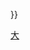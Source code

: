 {{Navbox
| name = 中華民國大陸時期大專院校
| title = [[:Category:中華民國大陸時期大專院校|中華民國大陸時期大專院校]]
| state = {{{state|autocollapse}}}
| image =
| listclass = hlist
| above =
| group1 = [[中華民國大陸時期國立大專校院列表|國立]]
| list1 = {{Navbox subgroup
 | group1 = 大學
 | list1 =
* [[國立中央大學 (南京)|國立中央大學]]
* [[國立政治大學]]
* [[交通大学|國立交通大學]]
* [[同济大学|國立同濟大學]]
* [[暨南大学|國立暨南大學]]
* [[复旦大学|國立復旦大學]]
* [[北京大学|國立北京大學]]
* [[清华大学|國立清華大學]]
* [[北京师范大学|國立北平師範大學]]
* [[山东大学|國立山東大學]]
* [[南开大学|國立南開大學]]
* [[北洋大学|國立北洋大學]]
* [[重庆大学|國立重慶大學]]
* [[中山大学|國立中山大學]]
* [[國立西北大學]]
* [[东北大学 (中国)|國立東北大學]]
* [[浙江大学|國立浙江大學]]
* [[國立英士大學]]
* [[國立安徽大學]]
* [[国立中正大学 (江西省)|國立中正大學]]
* [[国立武汉大学]]
* [[湖南大学|國立湖南大學]]
* [[四川大学|國立四川大學]]
* [[厦门大学|國立廈門大學]]
* [[國立臺灣大學]]
* [[广西大学|國立廣西大學]]
* [[云南大学|國立雲南大學]]
* [[贵州大学|國立貴州大學]]
* [[河南大学|國立河南大學]]
* [[山西大学|國立山西大學]]
* [[兰州大学|國立蘭州大學]]
* [[國立長春大學]]
 | group2 = 獨立學院
 | list2 =
* [[國立上海醫學院]]
* [[國立上海商學院]]
* [[國立北平鐵道管理學院]]
* [[國立女子師範學院]]
* [[满洲医科大学|國立瀋陽醫學院]]
* [[南京医科大学|國立江蘇醫學院]]
* [[苏州大学|國立社會教育學院]]
* [[國立中正醫學院]]
* [[湖北师范大学|國立湖北師範學院]]
* [[國立師範學院]]
* [[中南大学湘雅医学院|國立湘雅醫學院]]
* [[國立成都理學院]]
* [[广西师范大学|國立南寧師範學院]]
* [[云南师范大学|國立昆明師範學院]]
* [[西北师范大学|國立西北師範學院]]
* [[贵州师范大学|國立貴陽師範學院]]
* [[贵州医科大学|國立貴陽醫學院]]
* [[西南交通大学|國立唐山工學院]]
* [[國立西北工學院]]
* [[西北农业大学|國立西北農學院]]
* [[甘肃农业大学|國立獸醫學院]]
* [[國立長白師範學院]]
 | group3 = 專科學校
 | list3 =
* [[中央音乐学院|國立音樂院]]
* [[國立邊疆學校]]
* [[中央戏剧学院|國立戲劇專科學校]]
* [[中国药科大学|國立藥學專科學校]]
* [[國立東方語文專科學校]]
* [[上海海事大学|國立吳淞商船專科學校]]
* [[上海音乐学院|國立上海音樂專科學校]]
* [[國立北平藝術專科學校]]
* [[河北师范大学|國立國術體育師範專科學校]]
* [[西南工业专科学校|國立中央工業專科學校]]
* [[中国美术学院|國立藝術專科學校]]
* [[國立體育師範專科學校]]
* [[國立中央技藝專科學校]]
* [[國立自貢工業專科學校]]
* [[國立康定師範專科學校]]
* [[國立西康技藝專科學校]]
* [[國立福建音樂專科學校]] 
* [[福建师范大学|國立海疆學校]]
* [[西北农业大学|國立西北農業專科學校]]
* [[大连海事大学|國立遼海商船專科學校]]
}}
| group2 = 省市立
| list2 = {{Navbox subgroup
 | group1 = 大學及獨立學院
 | list1 =
* [[江蘇省立江蘇學院]]
* [[江蘇省立教育學院]]
* [[浙江省立医药专门学校|浙江省立醫學院]]
* [[安徽省立安徽學院]]
* [[武汉大学基础医学院|湖北省立醫學院]]
* [[华中农业大学|湖北省立農學院]]
* [[湖南省立克強學院]]
* [[西南师范大学|四川省立教育學院]]
* [[福建医科大学|福建省立醫學院]]
* [[福建农林大学|福建省立農學院]]
* [[國立臺灣師範大學|臺灣省立師範學院]]
* [[國立中興大學|臺灣省立農學院]]
* [[國立成功大學|臺灣省立工學院]]
* [[廣東省立勷勤大學]]
* [[廣東省立法商學院]]
* [[华南师范大学|廣東省立文理學院]]
* [[廣西省立醫學院]]
* [[廣西省立西江文理學院]]
* [[北洋女师范学堂|河北省立女子師範學院]]
* [[河北省立法商学院]]
* [[河北医科大学|河北省立醫學院]]
* [[河北农业大学|河北省立農學院]]
* [[河北工业大学|河北省立工學院]]
* [[山东师范大学|山東省立師範學院]]
* [[山东农业大学|山東省立農學院]]
* [[新疆大学|新疆省立新疆學院]]
 | group2 = 專科學校
 | list2 =
* [[北平市立體育專科學校]]
* [[上海师范大学|上海市立師範專科學校]]
* [[上海市立工業專科學校]]
* [[上海海洋大学|上海市立吳淞水產專科學校]]
* [[上海市立體育專科學校]]
* [[苏州工业专科学校|江蘇省立蘇州工業專科學校]]
* [[苏州大学|江蘇省立蠶絲專科學校]]
* [[合肥工业大学|安徽省立工業專科學校]]
* [[豫章师范学院|江西省立南昌師範學校]]
* [[南昌大学|江西省立醫學專科學校]]
* [[江西省立獸醫專科學校]]
* [[江西省立體育師範專科學校]]
* [[江西农业大学|江西省立農業專科學校]]
* [[江西省立工業專科學校]]
* [[景德镇陶瓷大学|江西省立陶業專科學校]]
* [[湖南大学|湖南省立音樂專科學校]]
* [[陕西师范大学|陝西省立師範專科學校]]
* [[陝西省立醫學專科學校]]
* [[陝西省立商業專科學校]]
* [[成都体育学院|四川省立體育專科學校]]
* [[四川美术学院|四川省立藝術專科學校]]
* [[成都会计专科学校|四川省立會計專科學校]]
* [[浙江省立水产学校|浙江省立水產職業學校]]
* [[福建师范大学|福建省立師範專科學校]]
* [[國立臺北大學|臺灣省立地方行政專科學校]]
* [[廣東省立體育專科學校]]
* [[广东海洋大学|广东省立高级水产职业学校]]
* [[广东海洋大学|廣東省立海事專科學校]]
* [[廣東工業專科學校|廣東省立工業專科學校]]
* [[广州美术学院|廣東省立藝術專科學校]]
* [[广西艺术学院|廣西省立藝術專科學校]]
* [[雲南省立英語專科學校]]
* [[河北省立水產專科學校]]
* [[山东大学|山東省立醫學專科學校]]
* [[河南省立商業專科學校]]
* [[山西医科大学|山西省立川至醫學專科學校]]
}}
| group3 = 私立
| list3 = {{Navbox subgroup
 | group1 = 大學
 | list1 =
* [[金陵大学]]
* [[震旦大学]]
* [[圣约翰大学 (上海)|聖約翰大學]]
* [[东吴大学 (苏州)|東吳大學]]
* [[滬江大學]]
* [[光華大學]]
* [[大夏大學]]
* [[大同大学 (上海)|大同大學]]
* [[燕京大学]]
* [[輔仁大學北平時期|北平輔仁大學]]
* [[中法大学]]
* [[中國大學]]
* [[私立廣州大學|廣州大學]]
* [[珠海學院|珠海大學]]
* [[岭南大学 (广州)|嶺南大學]]
* [[廣東國民大學]]
* [[私立东北中正大学|東北中正大學]]
* [[江南大學]]
* [[江西心远大学]]
* [[南伟烈大學]]
* [[之江大学]]
* [[私立武昌中华大学|武昌中華大學]]
* [[华中大学|武昌華中大學]]
* [[私立民国大学|民國大學]]
* [[華西協合大學]]
* [[成華大學]]
* [[福建協和大學]]
* [[齐鲁大学]]
* [[私立海南大學|海南大學]]
 | group2 = 獨立學院
 | list2 =
* [[金陵女子大学|金陵女子文理學院]]
* [[建國法商學院]]
* [[上海法政學院]]
* [[上海法學院]]
* [[誠明文學院]]
* [[北碚同德醫學院]]
* [[中國紡織工學院]]
* [[安徽医科大学|東南醫學院]]
* [[新中國法商學院]]
* [[朝阳大学|朝陽學院]]
* [[东北大学 (中国)|東北文法學院]]
* [[北京协和医学院|北平協和醫學院]]
* [[津沽大学|天津工商學院]]
* [[天津達仁學院]]
* [[育德学院]]
* [[鄉村建設學院]]
* [[西南贸易专科学校|求精商學院]]
* [[漢口法學院]]
* [[私立广东光华医学院|廣東光華醫學院]]
* [[私立文化大學|中華文法學院]]
* [[三臺南通學院]]
* [[私立铭贤学院|銘賢學院]]
* [[湘輝文法學院]]
* [[輔成法學院]]
* [[川北農工學院]]
* [[正陽法商學院]]
* [[福建學院]]
* [[南華學院]]
* [[中国矿业大学|焦作工學院]]
* [[奉天医科大学|遼寧醫學院]]
 | group3 = 專科學校
 | list3 =
* [[重輝商業專科學校]]
* [[上海美术专科学校]]
* [[上海立信会计金融学院|立信會計專科學校]]
* [[中國新聞專科學校]]
* [[上海牙醫專科學校]]
* [[中華工商專科學校]]
* [[东华大学 (上海)|誠孚紡織專科學校]]
* [[東亞體育專科學校]]
* [[上海紡織專科學校]]
* [[光夏商業專科學校]]
* [[漢華農業專科學校]]
* [[西南美術專科學校]]
* [[南方商業專科學校]]
* [[西北藥學專科學校]]
* [[蘇州美術專科學校]]
* [[無錫國學專修學校]]
* [[江蘇正則藝術專科學校]]
* [[立风艺术专科学校]]
* [[江西农业大学|信江農業專科學校]]
* [[文华图书馆学专科学校|武昌文華圖書館學專科學校]]
* [[湖北美术学院|武昌藝術專科學校]]
* [[西南商業專科學校]]
* [[西北农业大学|知行農業專科學校]]
* [[海南大学|海南農業專科學校]]
}}
| below = 参见：{{tl|中国教会大学}}{{.w}}{{tl|中国近代大学建筑}}
}}<noinclude>
{{collapsible option}}
[[Category:中華民國大陸時期大專院校| ]]
[[Category:中国教育模板|大]]
</noinclude>